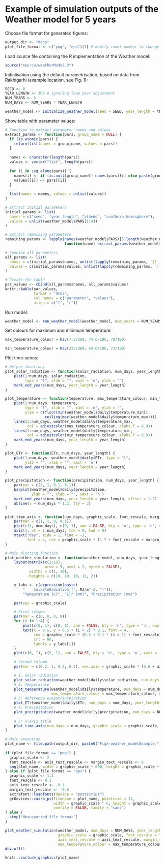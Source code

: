 # Example of simulation outputs of the Weather model for 5 years

Choose file format for generated figures:

```r
output_dir <- "docs"
plot_file_format <- c("png", "eps")[1] # modify index number to change format
```

Load source file containing the R implementation of the Weather model:

```r
source("source/weatherModel.R")
```

Initialisation using the default parametrisation, based on data from Rakhigarhi (example location, see Fig. 1):

```r
SEED <- 0
YEAR_LENGTH <- 365 # ignoring leap year adjustment
NUM_YEARS <- 5
NUM_DAYS <- NUM_YEARS * YEAR_LENGTH

weather_model <- initialize_weather_model(seed = SEED, year_length = YEAR_LENGTH)
```

Show table with parameter values:

```r
# Function to extract parameter names and values
extract_params <- function(pars, group_name = NULL) {
  if (is.atomic(pars)) {
    return(list(names = group_name, values = pars))
  }
  
  names <- character(length(pars))
  values <- vector("list", length(pars))
  
  for (i in seq_along(pars)) {
    names[i] <- if (is.null(group_name)) names(pars)[i] else paste(group_name, names(pars)[i], sep = " - ")
    values[[i]] <- pars[[i]]
  }
  
  list(names = names, values = unlist(values))
}

# Extract initial parameters
initial_params <- list(
  names = c("seed", "year_length", "albedo", "southern_hemisphere"),
  values = unlist(weather_model$PARS[1:4])
)

# Extract remaining parameters
remaining_params <- lapply(names(weather_model$PARS)[5:length(weather_model$PARS)], 
                           function(name) extract_params(weather_model$PARS[[name]], name))

# Combine all parameters
all_params <- list(
  names = c(initial_params$names, unlist(lapply(remaining_params, `[[`, "names"))),
  values = c(initial_params$values, unlist(lapply(remaining_params, `[[`, "values")))
)

# Create the table
par_values <- cbind(all_params$names, all_params$values)
knitr::kable(par_values, 
             format = "html",
             col.names = c("parameter", "values"),
             align = c("l", "r"))
```

Run model:

```r
weather_model <- run_weather_model(weather_model, num_years = NUM_YEARS)
```

Set colours for maximum and minimum temperature:

```r
max_temperature_colour = hsv(7.3/360, 74.6/100, 70/100)

min_temperature_colour = hsv(232/360, 64.6/100, 73/100)
```

Plot time-series:

```r
# Helper functions
plot_solar_radiation <- function(solar_radiation, num_days, year_length) {
    plot(1:num_days, solar_radiation, 
         type = "l", xlab = "", xaxt = 'n', ylab = "")
    mark_end_years(num_days, year_length = year_length)
}

plot_temperature <- function(temperature, max_temperature_colour, min_temperature_colour, num_days, year_length) {
    plot(1:num_days, temperature, 
         type = "l", xlab = "", xaxt = 'n', ylab = "",
         ylim = c(floor(min(weather_model$daily$temperature_min)), 
                  ceiling(max(weather_model$daily$temperature_max))))
    lines(1:num_days, weather_model$daily$temperature_max, 
          col = adjustcolor(max_temperature_colour, alpha.f = 0.8))
    lines(1:num_days, weather_model$daily$temperature_min, 
          col = adjustcolor(min_temperature_colour, alpha.f = 0.8))
    mark_end_years(num_days, year_length = year_length)
}

plot_ETr <- function(ETr, num_days, year_length) {
    plot(1:num_days, weather_model$daily$ETr, type = "l",
         ylab = "", xlab = "", xaxt = 'n')
    mark_end_years(num_days, year_length = year_length)
}

plot_precipitation <- function(precipitation, num_days, year_length) {
    par(mar = c(2, 1, 0.1, 0.1))
    barplot(weather_model$daily$precipitation, 
            ylab = "", xlab = "", xaxt = 'n')
    mark_end_years(num_days, year_length = year_length, offset = 1.2)
    abline(v = num_days * 1.2, lty = 3)
}

plot_time_axis <- function(num_days, graphic_scale, font_rescale, margin_text_rescale) {
    par(mar = c(1, 1, 0, 0.1))
    plot(c(1, num_days), c(0, 1), ann = FALSE, bty = 'n', type = 'n', xaxt = 'n', yaxt = 'n')
    axis(3, at = 1:num_days, tck = 0, lwd = 0)
    mtext("day", side = 1, line = -1,
          font = 4, cex = graphic_scale * (1.7 + font_rescale + margin_text_rescale))
}

# Main plotting function
plot_weather_simulation <- function(weather_model, num_days, year_length, graphic_scale, font_rescale, axis_text_rescale, margin_text_rescale, max_temperature_colour, min_temperature_colour) {
    layout(matrix(c(1:10), 
                  nrow = 5, ncol = 2, byrow = FALSE), 
           widths = c(1, 10),
           heights = c(10, 10, 10, 12, 2))

    y_labs <- c(expression(paste(
        "    Solar\nRadiation (", MJ/m^-2, ")")), 
        "Temperature (C)", "ETr (mm)", "Precipitation (mm)")

    par(cex = graphic_scale)

    # First column
    par(mar = c(0, 0, 0, 0))
    for (i in 1:4) {
        plot(c(0, 1), c(0, 1), ann = FALSE, bty = 'n', type = 'n', xaxt = 'n', yaxt = 'n')
        text(x = 0.5, y = 0.5 + (i > 2) * 0.1, font = 4, 
             cex = graphic_scale * (0.6 + 0.1 * (i > 1) + font_rescale), 
             srt = 90,
             labels = y_labs[i])
    }
    plot(c(0, 1), c(0, 1), ann = FALSE, bty = 'n', type = 'n', xaxt = 'n', yaxt = 'n')

    # Second column
    par(mar = c(0.2, 1, 0.5, 0.1), cex.axis = graphic_scale * (0.6 + axis_text_rescale))

    # 1: Solar radiation
    plot_solar_radiation(weather_model$daily$solar_radiation, num_days = num_days, year_length = year_length)
    # 2: Temperature
    plot_temperature(weather_model$daily$temperature, num_days = num_days, year_length = year_length, 
                     max_temperature_colour = max_temperature_colour, min_temperature_colour = min_temperature_colour)
    # 3: Reference evapotranspiration
    plot_ETr(weather_model$daily$ETr, num_days = num_days, year_length = year_length)
    # 4: Precipitation
    plot_precipitation(weather_model$daily$precipitation, num_days = NUM_DAYS, year_length = year_length)
    
    # 5: x-axis title
    plot_time_axis(num_days = num_days, graphic_scale = graphic_scale, font_rescale = font_rescale, margin_text_rescale = margin_text_rescale)
}

# Main execution
plot_name <- file.path(output_dir, paste0("FigX-weather_modelExample.", plot_file_format))
    
if (plot_file_format == "png") {
  graphic_scale <- 2
  font_rescale <- axis_text_rescale <- margin_text_rescale <- 0
  png(plot_name, width = graphic_scale * 600, height = graphic_scale * 700)
} else if (plot_file_format == "eps") {
  graphic_scale <- 1.2
  font_rescale <- 0.1
  axis_text_rescale <- -0.1
  margin_text_rescale <- -0.5
  extrafont::loadfonts(device = "postscript")
  grDevices::cairo_ps(filename = plot_name, pointsize = 12,
                      width = graphic_scale * 6, height = graphic_scale * 7,
                      onefile = FALSE, family = "sans")
} else {
  stop("Unsupported file format")
}

plot_weather_simulation(weather_model, num_days = NUM_DAYS, year_length = YEAR_LENGTH, 
                        graphic_scale = graphic_scale, font_rescale = font_rescale, 
                        axis_text_rescale = axis_text_rescale, margin_text_rescale = margin_text_rescale, 
                        max_temperature_colour = max_temperature_colour, min_temperature_colour = min_temperature_colour)
dev.off()
```

```r
knitr::include_graphics(plot_name)
```
